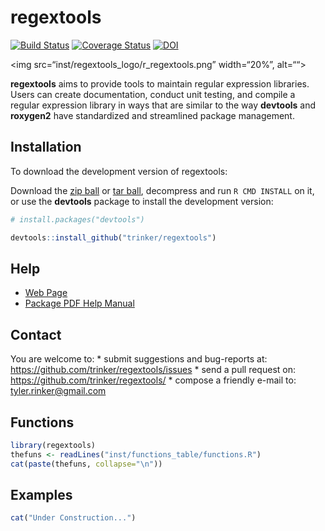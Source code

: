 regextools
=======

[![Build Status](https://travis-ci.org/trinker/regextools.png?branch=master)](https://travis-ci.org/trinker/regextools)
[![Coverage Status](https://coveralls.io/repos/trinker/regextools/badge.png)](https://coveralls.io/r/trinker/regextools)
[![DOI](https://zenodo.org/badge/5398/trinker/regextools.svg)](http://dx.doi.org/10.5281/zenodo.13768)

<img src="inst/regextools_logo/r_regextools.png" width="20%", alt="">  

**regextools** aims to provide tools to maintain regular expression libraries.  Users can create documentation, conduct unit testing, and compile a regular expression library in ways that are similar to the way **devtools** and **roxygen2** have standardized and streamlined package management.

## Installation

To download the development version of regextools:

Download the [zip ball](https://github.com/trinker/regextools/zipball/master) or [tar ball](https://github.com/trinker/regextools/tarball/master), decompress and run `R CMD INSTALL` on it, or use the **devtools** package to install the development version:

```r
# install.packages("devtools")

devtools::install_github("trinker/regextools")
```

## Help

- [Web Page](http://trinker.github.com/regextools/)     
- [Package PDF Help Manual](https://dl.dropboxusercontent.com/u/61803503/regextools.pdf)   

## Contact

You are welcome to:
* submit suggestions and bug-reports at: <https://github.com/trinker/regextools/issues>
* send a pull request on: <https://github.com/trinker/regextools/>
* compose a friendly e-mail to: <tyler.rinker@gmail.com>

## Functions

```r
library(regextools)
thefuns <- readLines("inst/functions_table/functions.R")
cat(paste(thefuns, collapse="\n"))
```

## Examples

```r
cat("Under Construction...")
```
